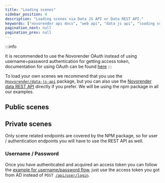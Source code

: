 ```yaml
---
title: "Loading scenes"
sidebar_position: 4
description: "Loading scenes via Data JS API or Data REST API."
keywords: ["novorender api docs", "web api", "data js api", "loading scenes"]
pagination_next: null
pagination_prev: null
---
```


:::info

It is recommended to use the Novorender OAuth instead of using username+password authentication for getting access token, documentation for using OAuth can be found [here](./using_oauth)
:::

To load your own scenes we recommend that you use the [`@novorender/data-js-api`](https://docs.novorender.com/docs/data-js-api) package, but you can also use the [Novorender data REST API](https://docs.novorender.com/docs/category/data-rest-api-v1) directly if you prefer.
We will be using the npm package in all our examples.

## Public scenes

<PlaygroundComponent demoKey="loadingScenes.public_scene" />

## Private scenes

Only scene related endpoints are covered by the NPM package, so for user / authentication endpoints you will have to use the REST API as well.

### Username / Password

<PlaygroundComponent demoKey="loadingScenes.private_scene" />

Once you have authenticated and acquired an access token you can follow the [example for username/password flow](#username--password), just use the access token you got from AD instead of <code>POST [/api/user/login](https://docs.novorender.com/docs/rest-api/login)</code>.
